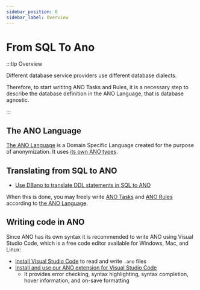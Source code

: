 ```yaml
---
sidebar_position: 0
sidebar_label: Overview
---
```


# From SQL To Ano

:::tip Overview

Different database service providers use different database dialects.

Therefore, to start writitng ANO Tasks and Rules, it is a necessary step to describe the database definition in the ANO Language, that is database agnostic.

:::

## The ANO Language

[The ANO Language](the-ano-language) is a Domain Specific Language created for the purpose of anonymization. It uses [its own ANO types](ano-types).

## Translating from SQL to ANO

- [Use DBano to translate DDL statements in SQL to ANO](translate-to-ano)

When this is done, you may freely write [ANO Tasks](../tasks/overview) and [ANO Rules](../rules/overview) according to [the ANO Language](the-ano-language).

## Writing code in ANO

Since ANO has its own syntax it is recommended to write ANO using Visual Studio Code, which is a free code editor available for Windows, Mac, and Linux:

- [Install Visual Studio Code](https://code.visualstudio.com/) to read and write `.ano` files
- [Install and use our ANO extension for Visual Studio Code](https://marketplace.visualstudio.com/items?itemName=Esito.vscode-ano)
  - It provides error checking, syntax highlighting, syntax completion, hover information, and on-save formatting
